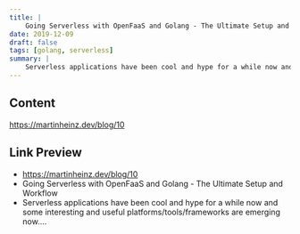 ```yaml
---
title: |
    Going Serverless with OpenFaaS and Golang - The Ultimate Setup and Workflow
date: 2019-12-09
draft: false
tags: [golang, serverless]
summary: |
    Serverless applications have been cool and hype for a while now and some interesting and useful platforms/tools/frameworks are emerging now....
---
```


## Content

https://martinheinz.dev/blog/10

## Link Preview

- https://martinheinz.dev/blog/10
- Going Serverless with OpenFaaS and Golang - The Ultimate Setup and Workflow
- Serverless applications have been cool and hype for a while now and some interesting and useful platforms/tools/frameworks are emerging now....
